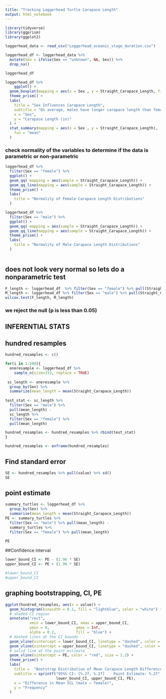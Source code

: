 ```yaml
---
title: "Tracking Loggerhead Turtle Carapace Length"
output: html_notebook
---
```


```r
library(tidyverse)
library(ggprism)
library(ggplot2)
```

```r
loggerhead_data <- read_csv("Loggerhead_oceanic_stage_duration.csv")

loggerhead_df <- loggerhead_data %>%
  mutate(Sex = ifelse(Sex == "unknown", NA, Sex)) %>% 
  drop_na()

loggerhead_df

```


```r
loggerhead_df %>%
    ggplot() + 
  geom_boxplot(mapping = aes(x = Sex , y = Straight_Carapace_Length, fill = Sex)) +
  theme_prism() +
  labs(
    title = "Sex Influences Carapace Length", 
    subtitle = "On average, males have longer carapace length than females",
    x = "Sex",
    y = "Carapace Length (in)"
  ) +
  stat_summary(mapping = aes(x = Sex , y = Straight_Carapace_Length), 
    fun = "mean"
  )

```


### check normality of the variables to determine if the data is parametric or non-parametric

```r
loggerhead_df %>%
  filter(Sex == "female") %>% 
  ggplot() +
  geom_qq( mapping = aes(sample = Straight_Carapace_Length)) +
  geom_qq_line(mapping = aes(sample = Straight_Carapace_Length)) + 
  theme_prism() + 
  labs(
    title = "Normality of Female Carapace Length Distributions"
  )

loggerhead_df %>%
  filter(Sex == "male") %>% 
  ggplot() +
  geom_qq( mapping = aes(sample = Straight_Carapace_Length)) +
  geom_qq_line(mapping = aes(sample = Straight_Carapace_Length)) +
  theme_prism() + 
  labs(
    title = "Normality of Male Carapace Length Distributions"
  )
  
```

## does not look very normal so lets do a nonparametric test 

```r
F_length <- loggerhead_df  %>% filter(Sex == "female") %>% pull(Straight_Carapace_Length)
M_length <- loggerhead_df %>% filter(Sex == "male") %>% pull(Straight_Carapace_Length)
wilcox.test(F_length, M_length)
```
### we reject the null (p is less than 0.05)

## INFERENTIAL STATS

## hundred resamples 

```r
hundred_resamples <- c()

for(i in 1:100){
  oneresample <- loggerhead_df %>%
    sample_n(size=333, replace = TRUE)
  
 sc_length <- oneresample %>% 
  group_by(Sex) %>%
  summarize(mean_length = mean(Straight_Carapace_Length))
  
test_stat <- sc_length %>% 
  filter(Sex == "male") %>% 
  pull(mean_length) -
  sc_length %>%
  filter(Sex == "female") %>%
  pull(mean_length)

hundred_resamples <- hundred_resamples %>% rbind(test_stat)
}

```


```r
hundred_resamples <- enframe(hundred_resamples)
```


## Find standard error 
```r
SE <- hundred_resamples %>% pull(value) %>% sd()
SE
```
## point estimate
```r
summary_turtles <- loggerhead_df %>% 
  group_by(Sex) %>%
  summarise(mean_length = mean(Straight_Carapace_Length))
PE <- summary_turtles %>% 
  filter(Sex == "male") %>% pull(mean_length) -
  summary_turtles %>%
  filter(Sex == "female") %>% pull(mean_length)

PE
```

##Confidence interval

```r
lower_bound_CI <- PE - (1.96 * SE) 
upper_bound_CI <- PE + (1.96 * SE)

#lower_bound_CI
#upper_bound_CI
```


## graphing bootstrapping, CI, PE

```r
ggplot(hundred_resamples, aes(x = value)) +
  geom_histogram(binwidth = 0.1, fill = "lightblue", color = "white") +
  # shaded CI region
  annotate("rect",
           xmin = lower_bound_CI, xmax = upper_bound_CI,
           ymin = 0,            ymax = Inf,
           alpha = 0.2,         fill = "blue") +
  # dashed lines at the CI bounds
  geom_vline(xintercept = lower_bound_CI, linetype = "dashed", color = "blue", size = 1) +
  geom_vline(xintercept = upper_bound_CI, linetype = "dashed", color = "blue", size = 1) +
  # solid line at the point estimate
  geom_vline(xintercept = PE, color = "red", size = 1.2) +
  theme_prism() +
  labs(
    title =  "Bootstrap Distribution of Mean Carapace Length Difference",
    subtitle = sprintf("95%% CI: [%.2f, %.2f]    Point Estimate: %.2f", 
                       lower_bound_CI, upper_bound_CI, PE),
    x = "Difference in Mean SCL (male – female)",
    y = "Frequency"
  )
```
